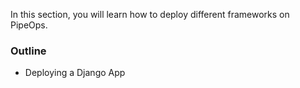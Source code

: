 In this section, you will learn how to deploy different frameworks on PipeOps.

### Outline

- Deploying a Django App
